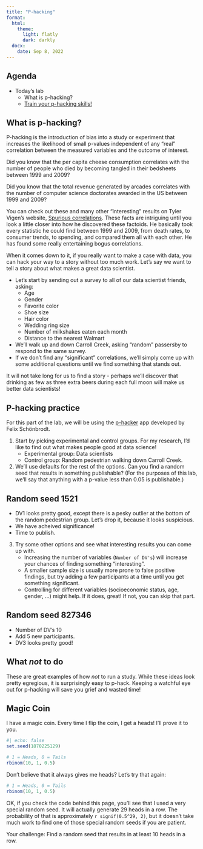 ```yaml
---
title: "P-hacking"
format: 
  html:
    theme: 
      light: flatly
      dark: darkly
  docx:
    date: Sep 8, 2022
---
```


## Agenda

-   Today's lab
    -   What is p-hacking?
    -   [Train your p-hacking skills!](https://shinyapps.org/apps/p-hacker/)

## What is p-hacking?

P-hacking is the introduction of bias into a study or experiment that increases the likelihood of small p-values independent of any "real" correlation between the measured variables and the outcome of interest.

Did you know that the per capita cheese consumption correlates with the number of people who died by becoming tangled in their bedsheets between 1999 and 2009?

Did you know that the total revenue generated by arcades correlates with the number of computer science doctorates awarded in the US between 1999 and 2009?

You can check out these and many other "interesting" results on Tyler Vigen's website, [Spurious correlations](https://www.tylervigen.com/spurious-correlations). These facts are intriguing until you look a little closer into how he discovered these factoids. He basically took every statistic he could find between 1999 and 2009, from death rates, to consumer trends, to spending, and compared them all with each other. He has found some really entertaining bogus correlations.

When it comes down to it, if you really want to make a case with data, you can hack your way to a story without too much work. Let's say we want to tell a story about what makes a great data scientist.

* Let's start by sending out a survey to all of our data scientist friends, asking: 
  * Age
  * Gender
  * Favorite color
  * Shoe size
  * Hair color
  * Wedding ring size
  * Number of milkshakes eaten each month
  * Distance to the nearest Walmart
* We'll walk up and down Carroll Creek, asking "random" passersby to respond to the same survey.
* If we don't find any "significant" correlations, we'll simply come up with some additional questions until we find something that stands out.

It will not take long for us to find a story - perhaps we'll discover that drinking as few as three extra beers during each full moon will make us better data scientists! 


## P-hacking practice

For this part of the lab, we will be using the [p-hacker](https://shinyapps.org/apps/p-hacker/) app developed by Felix Schönbrodt.

1. Start by picking experimental and control groups. For my research, I'd like to find out what makes people good at data science!
    -  Experimental group: Data scientists
    -  Control group: Random pedestrian walking down Carroll Creek.
2. We'll use defaults for the rest of the options. Can you find a random seed that results in something publishable? (For the purposes of this lab, we'll say that anything with a p-value less than 0.05 is publishable.)

:::{.callout-important collapse="true"}
## Random seed 1521

* DV1 looks pretty good, except there is a pesky outlier at the bottom of the random pedestrian group. Let's drop it, because it looks suspicious.
* We have acheived significance!
* Time to publish.
:::

3. Try some other options and see what interesting results you can come up with.
    -  Increasing the number of variables (`Number of DV's`) will increase your chances of finding something "interesting".
    -  A smaller sample size is usually more prone to false positive findings, but try adding a few participants at a time until you get something significant.
    -  Controlling for different variables (socioeconomic status, age, gender, ...) might help. If it does, great! If not, you can skip that part.

:::{.callout-important collapse="true"}
## Random seed 827346

* Number of DV's 10
* Add 5 new participants.
* DV3 looks pretty good!
:::

:::{.callout-caution}
## What *not* to do
These are great examples of how *not* to run a study. While these ideas look pretty egregious, it is surprisingly easy to p-hack. Keeping a watchful eye out for p-hacking will save you grief and wasted time!
:::

## Magic Coin

I have a magic coin. Every time I flip the coin, I get a heads! I'll prove it to you.

```r
#| echo: false
set.seed(1870225129)
```

```r
# 1 = Heads, 0 = Tails
rbinom(10, 1, 0.5)
```

Don't believe that it always gives me heads? Let's try that again:

```r
# 1 = Heads, 0 = Tails
rbinom(10, 1, 0.5)
```

OK, if you check the code behind this page, you'll see that I used a very special random seed. It will actually generate 29 heads in a row. The probability of that is approximately `r signif(0.5^29, 2)`, but it doesn't take much work to find one of those special random seeds if you are patient.

Your challenge: Find a random seed that results in at least 10 heads in a row.
